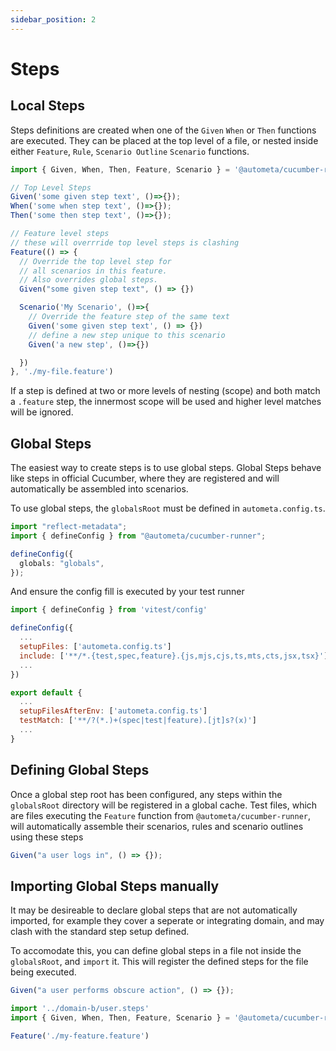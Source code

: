 ```yaml
---
sidebar_position: 2
---
```



# Steps

## Local Steps

Steps definitions are created when one of the `Given` `When` or `Then` functions
are executed. They can be placed at the top level of a file, or nested inside either
`Feature`, `Rule`, `Scenario Outline` `Scenario` functions.

```ts title='Defining Steps'
import { Given, When, Then, Feature, Scenario } = '@autometa/cucumber-runner';

// Top Level Steps
Given('some given step text', ()=>{});
When('some when step text', ()=>{});
Then('some then step text', ()=>{});

// Feature level steps
// these will overrride top level steps is clashing
Feature(() => {
  // Override the top level step for
  // all scenarios in this feature.
  // Also overrides global steps.
  Given("some given step text", () => {})

  Scenario('My Scenario', ()=>{
    // Override the feature step of the same text
    Given('some given step text', () => {})
    // define a new step unique to this scenario
    Given('a new step', ()=>{})

  })
}, './my-file.feature')
```

If a step is defined at two or more levels of nesting (scope) and both
match a `.feature` step, the innermost scope will be used and higher level
matches will be ignored.

## Global Steps

The easiest way to create steps is to use global steps. Global Steps
behave like steps in official Cucumber, where they are registered and
will automatically be assembled into scenarios.

To use global steps, the `globalsRoot` must be defined in `autometa.config.ts`.

```ts
import "reflect-metadata";
import { defineConfig } from "@autometa/cucumber-runner";

defineConfig({
  globals: "globals",
});
```

And ensure the config fill is executed by your test runner

<Tabs>

  <TabItem value="vitest" label="Vitest">

```js title='vitest.config.js'
import { defineConfig } from 'vitest/config'

defineConfig({
  ...
  setupFiles: ['autometa.config.ts']
  include: ['**/*.{test,spec,feature}.{js,mjs,cjs,ts,mts,cts,jsx,tsx}']
  ...
})

```

  </TabItem>

  <TabItem value="jest" label="Jest">

```js title='jest.config.js'
export default {
  ...
  setupFilesAfterEnv: ['autometa.config.ts']
  testMatch: ['**/?(*.)+(spec|test|feature).[jt]s?(x)']
  ...
}
```

  </TabItem>

</Tabs>

## Defining Global Steps

Once a global step root has been configured, any steps within the `globalsRoot`
directory will be registered in a global cache. Test files, which are files
executing the `Feature` function from `@autometa/cucumber-runner`, will automatically
assemble their scenarios, rules and scenario outlines using these steps

```ts title='globals/user.steps'
Given("a user logs in", () => {});
```

## Importing Global Steps manually

It may be desireable to declare global steps that
are not automatically imported, for example they cover a seperate
or integrating domain, and may clash with the standard step setup
defined.

To accomodate this, you can define global steps in a file not
inside the `globalsRoot`, and `import` it. This will register
the defined steps for the file being executed.

```ts title='domain-b/user.steps'
Given("a user performs obscure action", () => {});
```

```ts title='test/my-feature.test'
import '../domain-b/user.steps'
import { Given, When, Then, Feature, Scenario } = '@autometa/cucumber-runner';

Feature('./my-feature.feature')
```
